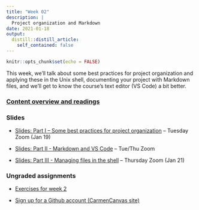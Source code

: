 ```yaml
---
title: "Week 02"
description: |
  Project organization and Markdown
date: 2021-01-18
output:
  distill::distill_article:
    self_contained: false
---
```


```r
knitr::opts_chunk$set(echo = FALSE)
```

This week, we'll talk about some best practices for project organization
and applying these in the Unix shell, documenting your project with Markdown files,
and we'll get to know the course's text editor (VS Code) a bit better.

### [Content overview and readings](../../w02_readings.html)

### Slides

- [Slides: Part I -- Some best practices for project
  organization](slides/02-1-proj-org.html) -- Tuesday Zoom (Jan 19)

- [Slides: Part II - Markdown and VS Code](slides/02-2-md.html) -- Tue/Thu Zoom

- [Slides: Part III - Managing files in the shell](slides/02-3-shfiles.html) -- Thursday Zoom (Jan 21)

### Ungraded assignments

- [Exercises for week 2](../../w02_exercises.html)

- [Sign up for a Github account (CarmenCanvas site)](https://osu.instructure.com/courses/94975/assignments/2002693)
